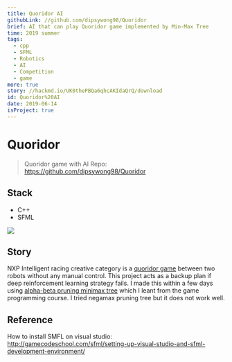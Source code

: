 ```yaml
---
title: Quoridor AI
githubLink: //github.com/dipsywong98/Quoridor
brief: AI that can play Quoridor game implemented by Min-Max Tree
time: 2019 summer
tags:
  - cpp
  - SFML
  - Robotics
  - AI
  - Competition
  - game
more: true
story: //hackmd.io/UK0thePBQa6qhcAKIdaQrQ/download
id: Quoridor%20AI
date: 2019-06-14
isProject: true
---
```



# Quoridor

> Quoridor game with AI
> Repo: https://github.com/dipsywong98/Quoridor
> 


## Stack
- C++
- SFML

![](https://i.imgur.com/LEEaURn.png)

## Story
NXP Intelligent racing creative category is a [quoridor game](https://en.wikipedia.org/wiki/Quoridor) between two robots without any manual control. This project acts as a backup plan if deep reinforcement learning strategy fails. I made this within a few days using [alpha-beta pruning minimax tree](https://en.wikipedia.org/wiki/Alpha%E2%80%93beta_pruning) which I leant from the game programming course. I tried negamax pruning tree but it does not work well.

## Reference
How to install SMFL on visual studio: http://gamecodeschool.com/sfml/setting-up-visual-studio-and-sfml-development-environment/

    